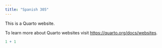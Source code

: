 ```yaml
---
title: "Spanish 305"
---
```


This is a Quarto website.

To learn more about Quarto websites visit <https://quarto.org/docs/websites>.

```r
1 + 1
```
